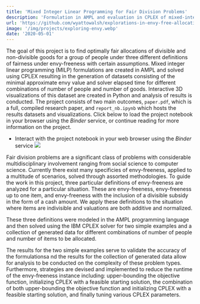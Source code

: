 ```yaml
---
title: 'Mixed Integer Linear Programming for Fair Division Problems'
description: 'Formulation in AMPL and evaluation in CPLEX of mixed-integer linear programs for several fair division problems under envy-freeness. Visualization in Python of resultant model and solver data.'
url: 'https://github.com/wyattowalsh/explorations-in-envy-free-allocations'
image: '/img/projects/exploring-envy.webp'
date: '2020-05-01'
---
```


The goal of this project is to find optimally fair allocations of divisible and non-divisible goods for a group of people under three different definitions of fairness under envy-freeness with certain assumptions. Mixed integer linear programming (MILP) formulations are created in AMPL and solved using CPLEX resulting in the generation of datasets consisting of the minimal approximate envy value and solver elapsed time for different combinations of number of people and number of goods. Interactive 3D visualizations of this dataset are created in Python and analysis of results is conducted. The project consists of two main outcomes, `paper.pdf`, which is a full, compiled research paper, and `report_nb.ipynb` which hosts the results datasets and visualizations. Click below to load the project notebook in your browser using the *Binder* service, or continue reading for more information on the project.

- Interact with the project notebook in your web browser using the <i>Binder</i> service <a target="_blank" rel="noopener noreferrer" href=https://bit.ly/3dxaBfS> <img src=https://mybinder.org/badge_logo.svg></a>

Fair division problems are a significant class of problems with considerable multidisciplinary involvement ranging from social science to computer science. Currently there exist many specificies of envy-freeness, applied to a multitude of scenarios, solved through assorted methodologies.  To guide the work in this project, three particular  definitions  of  envy-freeness  are  analyzed  for  a  particular  situation.   These  are envy-freeness, envy-freeness up to one item, and envy-freeness with the inclusion of a divisible subsidy in the form of a cash amount.  We apply these definitions to the situation where items are indivisible and valuations are both additive and normalized.  

 These three definitions were modeled in the AMPL programming language and then solved using the IBM CPLEX solver for two simple examples and a collection of generated data for different combinations of number of people and number of items to be allocated. 
 
 The results for the two simple examples serve to validate the accuracy of the formulationsa nd the results for the collection of generated data allow for analysis to be conducted on the complexity  of  these  problem  types.   Furthermore,  strategies  are  devised  and  implemented to reduce the runtime of the envy-freeness instance including:  upper-bounding the objective function, initializing CPLEX with a feasible starting solution, the combination of both upper-bounding the objective function and initializing CPLEX with a feasible starting solution, and finally tuning various CPLEX parameters.
